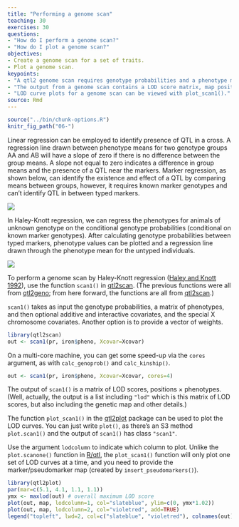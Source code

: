 ```yaml
---
title: "Performing a genome scan"
teaching: 30
exercises: 30
questions:
- "How do I perform a genome scan?"
- "How do I plot a genome scan?"
objectives:
- Create a genome scan for a set of traits.
- Plot a genome scan.
keypoints:
- "A qtl2 genome scan requires genotype probabilities and a phenotype matrix."
- "The output from a genome scan contains a LOD score matrix, map positions, and phenotypes."
- "LOD curve plots for a genome scan can be viewed with plot_scan1()."
source: Rmd
---
```


```r
source("../bin/chunk-options.R")
knitr_fig_path("06-")
```

Linear regression can be employed to identify presence of QTL in a cross. A regression line drawn between phenotype means for two genotype groups AA and AB will have a slope of zero if there is no difference between the group means. A slope not equal to zero indicates a difference in group means and the presence of a QTL near the markers. Marker regression, as shown below, can identify the existence and effect of a QTL by comparing means between groups, however, it requires known marker genotypes and can't identify QTL in between typed markers.

![](../fig/marker-regress.png)

In Haley-Knott regression, we can regress the phenotypes for animals of unknown genotype on the conditional genotype probabilities (conditional on known marker genotypes). After calculating genotype probabilities between typed markers, phenotype values can be plotted and a regression line drawn through the phenotype mean for the untyped individuals.

![](../fig/hk-regress.png)

To perform a genome scan by Haley-Knott regression
([Haley and Knott 1992](https://www.ncbi.nlm.nih.gov/pubmed/16718932)),
use the function `scan1()` in
[qtl2scan](https://github.com/rqtl/qtl2scan). (The previous functions 
were all from [qtl2geno](https://github.com/rqtl/qtl2geno); from here
forward, the functions are all from
[qtl2scan](https://github.com/rqtl/qtl2scan).)

`scan1()` takes as input the genotype probabilities, a matrix of phenotypes, and then optional additive and interactive covariates, and the special X chromosome covariates. Another option is to provide a
vector of weights.

```r
library(qtl2scan)
out <- scan1(pr, iron$pheno, Xcovar=Xcovar)
```

On a multi-core machine, you can get some speed-up via the `cores` argument, as with `calc_genoprob()` and `calc_kinship()`.

```r
out <- scan1(pr, iron$pheno, Xcovar=Xcovar, cores=4)
```

The output of `scan1()` is a matrix of LOD scores, positions &times; phenotypes. (Well, actually, the output is a list including `"lod"` which is this matrix of LOD scores, but also including the
genetic map and other details.)

The function `plot_scan1()` in the
[qtl2plot](https://github.com/rqtl/qtl2plot) package can be used to plot the LOD curves. You can just write `plot()`, as there's an S3 method `plot.scan1()` and the output of `scan1()` has class `"scan1"`.

Use the argument `lodcolumn` to indicate which column to plot. Unlike the `plot.scanone()` function in [R/qtl](http://rqtl.org), the `plot_scan1()` function will only plot one set of LOD curves at a time, and you need to provide the marker/pseudomarker map (created by `insert_pseudomarkers()`).

```r
library(qtl2plot)
par(mar=c(5.1, 4.1, 1.1, 1.1))
ymx <- maxlod(out) # overall maximum LOD score
plot(out, map, lodcolumn=1, col="slateblue", ylim=c(0, ymx*1.02))
plot(out, map, lodcolumn=2, col="violetred", add=TRUE)
legend("topleft", lwd=2, col=c("slateblue", "violetred"), colnames(out), bg="gray90")
```

